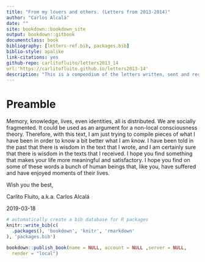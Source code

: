 ```yaml
--- 
title: "From my lovers and others. (Letters from 2013-2014)"
author: "Carlos Alcalá"
date: ""
site: bookdown::bookdown_site
output: bookdown::gitbook
documentclass: book
bibliography: [letters-ref.bib, packages.bib]
biblio-style: apalike
link-citations: yes
github-repo: carlitofluito/letters2013_14
url:'https://carlitofluito.github.io/letters2013-14'
description: "This is a compendium of the letters written, sent and received during October 2013 until September 2014."
---
```


# Preamble

Memory, knowledge, lives, even identities, all is distributed. We are socially fragmented. It could be used as an argument for a non-local consciousness theory. Therefore, with this text, I am just trying to compile pieces of what I have been in order to know a bit better what I am know. I have been told in the past that there is wisdom in the text that I wrote, and I am certainly sure that there is wisdom in the texts that I received. I hope you find something that makes your life more meaningful and satisfactory. I hope you find on some of these words a bunch of human beings that, like you, have suffered and have enjoyed moments of their lives.

Wish you the best, 

Carlito Fluito, a.k.a. Carlos Alcalá

2019-03-18


```r
# automatically create a bib database for R packages
knitr::write_bib(c(
  .packages(), 'bookdown', 'knitr', 'rmarkdown'
), 'packages.bib')

bookdown::publish_book(name = NULL, account = NULL ,server = NULL, 
  render = "local")

```

